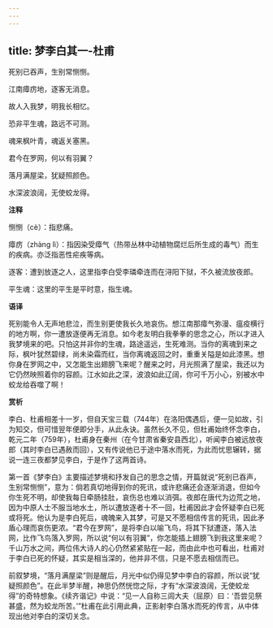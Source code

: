 ```yaml
---
---
---
```

title: 梦李白其一-杜甫
---

死别已吞声，生别常恻恻。

江南瘴疠地，逐客无消息。

故人入我梦，明我长相忆。

恐非平生魂，路远不可测。

魂来枫叶青，魂返关塞黑。

君今在罗网，何以有羽翼？

落月满屋梁，犹疑照颜色。

水深波浪阔，无使蛟龙得。

**注释**

恻恻（cè）：指悲痛。

瘴疠（zhàng lì）：指因染受瘴气（热带丛林中动植物腐烂后所生成的毒气）而生的疾病。亦泛指恶性疟疾等病。

逐客：遭到放逐之人，这里指李白受李璘牵连而在浔阳下狱，不久被流放夜郎。

平生魂：这里的平生是平时意，指生魂。

**语译**

死别能令人无声地悲泣，而生别更使我长久地哀伤。想江南那瘴气弥漫、瘟疫横行的地方啊，你一遭放逐便再无消息。如今老友明白我拳拳的思念之心，所以才进入我梦境来的吧。只怕这并非你的生魂，路途遥远，生死难测。当你的离魂到来之际，枫叶犹然碧绿，尚未染霜而红，当你离魂返回之时，重重关隘是如此漆黑。想你身在罗网之中，又怎能生出翅膀飞来呢？醒来之时，月光照满了屋梁，我还以为它仍然映照着你的容颜。江水如此之深，波浪如此辽阔，你可千万小心，别被水中蛟龙给吞噬了啊！

**赏析**

李白、杜甫相差十一岁，但自天宝三载（744年）在洛阳偶遇后，便一见如故，引为知交，但可惜翌年便即分手，从此永诀。虽然长久不见，但杜甫始终怀念李白，乾元二年（759年），杜甫身在秦州（在今甘肃省秦安县西北），听闻李白被远放夜郎（其时李白已遇赦而回），又有传说他已于途中落水而死，为此而忧思辗转，据说一连三夜都梦见李白，于是作了这两首诗。

第一首《梦李白》主要描述梦境和抒发自己的思念之情，开篇就说“死别已吞声，生别常恻恻”，意为：倘若真切地得到你的死讯，或许悲痛还会逐渐消退，但如今你生死不明，却使我每日牵肠挂肚，哀伤总也难以消弭。夜郎在唐代为边荒之地，因为中原人士不服当地水土，所以遭放逐者十不一回，杜甫因此才会怀疑李白已死或将死。他认为是李白死后，魂魄来入其梦，可是又不愿相信传言的死讯，因此矛盾心理而哀伤更浓。“君今在罗网”，是将李白以喻飞鸟，将其下狱遭逐，落入法网，比作飞鸟落入罗网，所以说“何以有羽翼”，你怎能插上翅膀飞到我这里来呢？千山万水之间，两位伟大诗人的心仍然紧紧贴在一起，而由此中也可看出，杜甫对于李白已死的怀疑，其实是相当深的，他并非不信，只是不愿去相信而已。

前叙梦境，“落月满屋梁”则是醒后，月光中似仍得见梦中李白的容颜，所以说“犹疑照颜色”。在此半梦半醒，神思仍然恍惚之际，才有“水深波浪阔，无使蛟龙得”的奇特想象。《续齐谐记》中说：“见一人自称三闾大夫（屈原）曰：‘吾尝见祭甚盛，然为蛟龙所苦。’”杜甫在此引用此典，正影射李白落水而死的传言，从中体现出他对李白的深切关念。